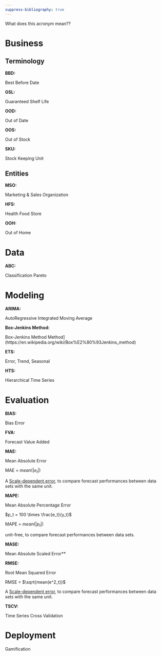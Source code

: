 ```yaml
---
suppress-bibliography: true
---
```


What does this acronym mean??
  
# Business {.unnumbered}


## Terminology {.unnumbered}

::: {#def-BBD}
**BBD:**

Best Before Date
:::

::: {#def-GSL}
**GSL:**

Guaranteed Shelf Life
:::

::: {#def-OOD}
**OOD:**

Out of Date
:::

::: {#def-OOS}
**OOS:**

Out of Stock
:::

::: {#def-SKU}
**SKU:**

Stock Keeping Unit
:::

## Entities {.unnumbered}

::: {#def-MSO}
**MSO:**

Marketing & Sales Organization
:::

::: {#def-HFS}
**HFS:**

Health Food Store
:::

::: {#def-OOH}
**OOH:**

Out of Home
:::

# Data {.unnumbered}

::: {#def-ABC}
**ABC:**

Classification Pareto
:::

# Modeling {.unnumbered}

::: {#def-ARIMA}
**ARIMA:**

AutoRegressive Integrated Moving Average
:::

::: {#def-BOX-JENKINS}
**Box-Jenkins Method:**

Box-Jenkins Method Method\](https://en.wikipedia.org/wiki/Box%E2%80%93Jenkins_method)
:::

::: {#def-ETS}
**ETS:**

Error, Trend, Seasonal
:::

::: {#def-HTS}
**HTS:**

Hierarchical Time Series
:::

# Evaluation {.unnumbered}

::: {#def-BIAS}
**BIAS:**

Bias Error
:::

::: {#def-FVA}
**FVA:**

Forecast Value Added
:::

::: {#def-MAE}
**MAE:**

Mean Absolute Error

MAE = $mean(|e_t|)$

A [Scale-dependent error](https://otexts.com/fpp3/accuracy.html#scale-dependent-errors), to compare forecast performances between data sets with the same unit.
:::

::: {#def-MAPE}
**MAPE:**

Mean Absolute Percentage Error

$p_t = 100 \times \frac{e_t}{y_t}$

MAPE = $mean(|p_t|)$

unit-free, to compare forecast performances between data sets.
:::

::: {#def-MASE}
**MASE:**

Mean Absolute Scaled Error\*\*
:::

::: {#def-RMSE}
**RMSE:**

Root Mean Squared Error

RMSE = $\sqrt{mean(e^2_t)}$

A [Scale-dependent error](https://otexts.com/fpp3/accuracy.html#scale-dependent-errors), to compare forecast performances between data sets with the same unit.
:::

::: {#def-TSCV}
**TSCV:**

Time Series Cross Validation
:::

# Deployment {.unnumbered}

::: {#def-GAME}
Gamification
:::

